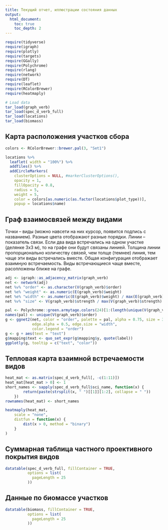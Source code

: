 ```yaml
---
title: Текущий отчет, иллюстрации состояния данных
output:
  html_document:
    toc: true
    toc_depth: 2
---
```

<style type="text/css">
  .dataTables_scroll {height: auto}
  .dataTables_scrollBody {height: auto !important}
  .dataTables_wrapper {height: auto;}

  /* Set main container size to 1280 */
  .main-container {max-width: 1280px}
</style>

```r
require(tidyverse)
require(igraph)
require(plotly)
require(targets)
require(GGally)
require(Polychrome)
require(rlang)
require(network)
require(DT)
require(leaflet)
require(RColorBrewer)
require(heatmaply)

# Load data
tar_load(graph_verb)
tar_load(spec_d_verb_full)
tar_load(locations)
tar_load(biomass)
```

## Карта расположения участков сбора
```r
colors <- RColorBrewer::brewer.pal(3, "Set1")

locations %>%
  leaflet( width = "100%") %>%
  addTiles() %>%
  addCircleMarkers(
    clusterOptions = NULL, #markerClusterOptions(),
    opacity = 1,
    fillOpacity = 0.8,
    radius = 5,
    weight = 5,
    color = colors[as.numeric(as.factor(locations$plot_type))],
    popup = locations$name)
```

## Граф взаимосвязей между видами

Точки -- виды (можно навсети на них курсор, появится подпись с названием). Разные цвета отображают разные порядки. Линии -- показатель связи. Если два вида встречались на одном участке (делянке 3х3 м), то на графе они будут связаны линией. Толщина линии пропорционально количеству связей, чем толще (темнее) линия, тем чаще эти виды встречались вместе. Общая конфигурация отображает взаимную встречаемость. Виды встречающиеся чаще вместе, расопложены ближе на графе. 


```r
adj <- igraph::as_adjacency_matrix(graph_verb)
net <- network(adj)
net %v% "order" <- as.character(V(graph_verb)$order)
net %e% "weight" <- as.numeric(E(graph_verb)$weight)
net %e% "width" <- as.numeric(E(graph_verb)$weight) / max(E(graph_verb)$weight) * 2
net %v% "size" <- V(graph_verb)$strength / max(V(graph_verb)$strength) * 3

pal <- Polychrome::green.armytage.colors(24)[1:(length(unique(V(graph_verb)$order)))]
names(pal) <- unique(V(graph_verb)$order)
g <- ggnet2(net, color = "order", palette = pal, alpha = 0.75, size = 3,
            edge.alpha = 0.5, edge.size = "width",
            color.legend = "order")
g <- g + aes(text = "text")
g$mapping$text <- quo_set_expr(g$mapping$y, quote(label))
ggplotly(g, tooltip = c("text", "color"))
```

## Тепловая карта взаимной встречаемости видов


```r
heat_mat <- as.matrix(spec_d_verb_full[, -c(1:11)])
heat_mat[heat_mat > 0] <- 1
short_names <- sapply(spec_d_verb_full$sci_name, function(x) {
        return(paste(strsplit(x, " ")[[1]][1:2], collapse = " "))
    })
rownames(heat_mat) <- short_names

heatmaply(heat_mat,
    scale = "none",
    distfun = function(x) {
        dist(x > 0, method = "binary")
    }
)
```

## Суммарная таблица частного проективного покрытия видов
```r
datatable(spec_d_verb_full, fillContainer = TRUE,
          options = list(
            pageLength = 25
          ))
```

## Данные по биомассе участков
```r

datatable(biomass, fillContainer = TRUE,
          options = list(
            pageLength = 25
          ))
```